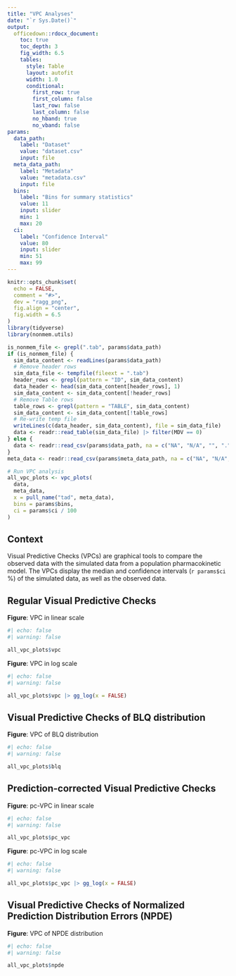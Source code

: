 ```yaml
---
title: "VPC Analyses"
date: "`r Sys.Date()`"
output:
  officedown::rdocx_document:
    toc: true
    toc_depth: 3
    fig_width: 6.5
    tables:
      style: Table
      layout: autofit
      width: 1.0
      conditional:
        first_row: true
        first_column: false
        last_row: false
        last_column: false
        no_hband: true
        no_vband: false
params:
  data_path:
    label: "Dataset"
    value: "dataset.csv"
    input: file
  meta_data_path:
    label: "Metadata"
    value: "metadata.csv"
    input: file
  bins:
    label: "Bins for summary statistics"
    value: 11
    input: slider
    min: 1
    max: 20
  ci:
    label: "Confidence Interval"
    value: 80
    input: slider
    min: 51
    max: 99
---
```


```r
knitr::opts_chunk$set(
  echo = FALSE,
  comment = "#>",
  dev = "ragg_png",
  fig.align = "center",
  fig.width = 6.5
)
library(tidyverse)
library(nonmem.utils)

is_nonmem_file <- grepl(".tab", params$data_path)
if (is_nonmem_file) {
  sim_data_content <- readLines(params$data_path)
  # Remove header rows
  sim_data_file <- tempfile(fileext = ".tab")
  header_rows <- grepl(pattern = "ID", sim_data_content)
  data_header <- head(sim_data_content[header_rows], 1)
  sim_data_content <- sim_data_content[!header_rows]
  # Remove Table rows
  table_rows <- grepl(pattern = "TABLE", sim_data_content)
  sim_data_content <- sim_data_content[!table_rows]
  # Re-write temp file
  writeLines(c(data_header, sim_data_content), file = sim_data_file)
  data <- readr::read_table(sim_data_file) |> filter(MDV == 0)
} else {
  data <- readr::read_csv(params$data_path, na = c("NA", "N/A", "", "."))
}
meta_data <- readr::read_csv(params$meta_data_path, na = c("NA", "N/A", "", "."))

# Run VPC analysis
all_vpc_plots <- vpc_plots(
  data,
  meta_data,
  x = pull_name("tad", meta_data),
  bins = params$bins,
  ci = params$ci / 100
)
```

## Context

Visual Predictive Checks (VPCs) are graphical tools to compare the observed data with the simulated data from a population pharmacokinetic model. 
The VPCs display the median and confidence intervals (`r params$ci` %) of the simulated data, as well as the observed data.


## Regular Visual Predictive Checks

__Figure__: VPC in linear scale

```r
#| echo: false
#| warning: false

all_vpc_plots$vpc
```

__Figure__: VPC in log scale

```r
#| echo: false
#| warning: false

all_vpc_plots$vpc |> gg_log(x = FALSE)
```


## Visual Predictive Checks of BLQ distribution

__Figure__: VPC of BLQ distribution

```r
#| echo: false
#| warning: false

all_vpc_plots$blq
```

## Prediction-corrected Visual Predictive Checks

__Figure__: pc-VPC in linear scale

```r
#| echo: false
#| warning: false

all_vpc_plots$pc_vpc
```

__Figure__: pc-VPC in log scale

```r
#| echo: false
#| warning: false

all_vpc_plots$pc_vpc |> gg_log(x = FALSE)
```


## Visual Predictive Checks of Normalized Prediction Distribution Errors (NPDE)

__Figure__: VPC of NPDE distribution

```r
#| echo: false
#| warning: false

all_vpc_plots$npde
```
